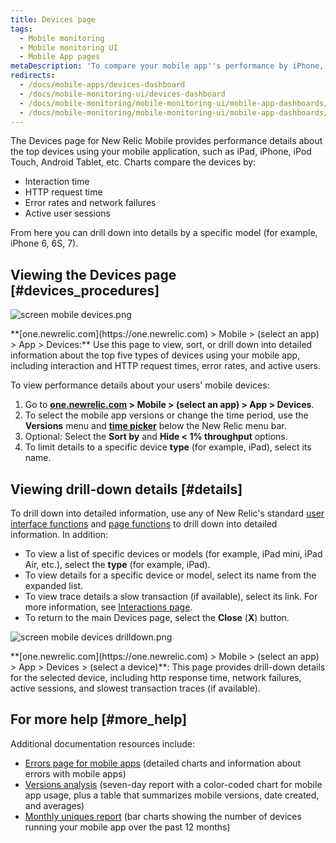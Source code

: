 ```yaml
---
title: Devices page
tags:
  - Mobile monitoring
  - Mobile monitoring UI
  - Mobile App pages
metaDescription: 'To compare your mobile app''s performance by iPhone, Android Tablet, manufacturer, etc.: From the New Relic menu bar, select Mobile > (app) > Mobile > Devices.'
redirects:
  - /docs/mobile-apps/devices-dashboard
  - /docs/mobile-monitoring-ui/devices-dashboard
  - /docs/mobile-monitoring/mobile-monitoring-ui/mobile-app-dashboards/devices-dashboard
  - /docs/mobile-monitoring/mobile-monitoring-ui/mobile-app-dashboards/devices-page
---
```


The Devices page for New Relic Mobile provides performance details about the top devices using your mobile application, such as iPad, iPhone, iPod Touch, Android Tablet, etc. Charts compare the devices by:

* Interaction time
* HTTP request time
* Error rates and network failures
* Active user sessions

From here you can drill down into details by a specific model (for example, iPhone 6, 6S, 7).

## Viewing the Devices page [#devices_procedures]

![screen mobile devices.png](./images/screen-mobile-devices_0.png "screen mobile devices.png")

<figcaption>
  **[one.newrelic.com](https://one.newrelic.com) > Mobile > (select an app) > App > Devices:** Use this page to view, sort, or drill down into detailed information about the top five types of devices using your mobile app, including interaction and HTTP request times, error rates, and active users.
</figcaption>

To view performance details about your users' mobile devices:

1. Go to **[one.newrelic.com](https://one.newrelic.com) > Mobile > (select an app) > App > Devices**.
2. To select the mobile app versions or change the time period, use the **Versions** menu and [**time picker**](/docs/site/timepicker-setting-time-periods-to-view-data) below the New Relic menu bar.
3. Optional: Select the **Sort by** and **Hide &lt; 1% throughput** options.
4. To limit details to a specific device **type** (for example, iPad), select its name.

## Viewing drill-down details [#details]

To drill down into detailed information, use any of New Relic's standard [user interface functions](/docs/accounts-partnerships/education/getting-started-new-relic/new-relic-user-interface) and [page functions](/docs/accounts-partnerships/education/getting-started-new-relic/standard-dashboard-features) to drill down into detailed information. In addition:

* To view a list of specific devices or models (for example, iPad mini, iPad Air, etc.), select the **type** (for example, iPad).
* To view details for a specific device or model, select its name from the expanded list.
* To view trace details a slow transaction (if available), select its link. For more information, see [Interactions page](/docs/mobile-monitoring-ui#interactions-timeline).
* To return to the main Devices page, select the **Close** (**X**) button.

![screen mobile devices drilldown.png](./images/screen-mobile-devices-drilldown_0.png "screen mobile devices drilldown.png")

<figcaption>
  **[one.newrelic.com](https://one.newrelic.com) > Mobile > (select an app) > App > Devices > (select a device)**: This page provides drill-down details for the selected device, including http response time, network failures, active sessions, and slowest transaction traces (if available).
</figcaption>

## For more help [#more_help]

Additional documentation resources include:

* [Errors page for mobile apps](/docs/mobile-apps/errors-dashboard) (detailed charts and information about errors with mobile apps)
* [Versions analysis](/docs/mobile-apps/versions) (seven-day report with a color-coded chart for mobile app usage, plus a table that summarizes mobile versions, date created, and averages)
* [Monthly uniques report](/docs/mobile-apps/monthly-uniques) (bar charts showing the number of devices running your mobile app over the past 12 months)
